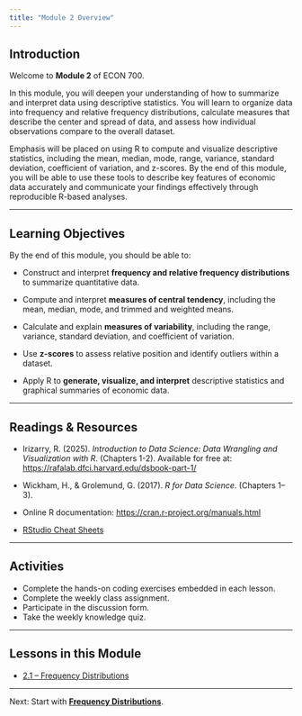 ```yaml
---
title: "Module 2 Overview"
---
```


## Introduction

Welcome to **Module 2** of ECON 700.

In this module, you will deepen your understanding of how to summarize and interpret data using descriptive statistics. You will learn to organize data into frequency and relative frequency distributions, calculate measures that describe the center and spread of data, and assess how individual observations compare to the overall dataset.

Emphasis will be placed on using R to compute and visualize descriptive statistics, including the mean, median, mode, range, variance, standard deviation, coefficient of variation, and z-scores. By the end of this module, you will be able to use these tools to describe key features of economic data accurately and communicate your findings effectively through reproducible R-based analyses.

------------------------------------------------------------------------

## Learning Objectives

By the end of this module, you should be able to:

-   Construct and interpret **frequency and relative frequency distributions** to summarize quantitative data.

-   Compute and interpret **measures of central tendency**, including the mean, median, mode, and trimmed and weighted means.

-   Calculate and explain **measures of variability**, including the range, variance, standard deviation, and coefficient of variation.

-   Use **z-scores** to assess relative position and identify outliers within a dataset.

-   Apply R to **generate, visualize, and interpret** descriptive statistics and graphical summaries of economic data.

------------------------------------------------------------------------

## Readings & Resources

-   Irizarry, R. (2025). *Introduction to Data Science: Data Wrangling and Visualization with R*. (Chapters 1-2). Available for free at: <https://rafalab.dfci.harvard.edu/dsbook-part-1/>

-   Wickham, H., & Grolemund, G. (2017). *R for Data Science*. (Chapters 1–3).\

-   Online R documentation: <https://cran.r-project.org/manuals.html>\

-   [RStudio Cheat Sheets](https://posit.co/resources/cheatsheets/)

------------------------------------------------------------------------

## Activities

-   Complete the hands-on coding exercises embedded in each lesson.\
-   Complete the weekly class assignment.\
-   Participate in the discussion form.\
-   Take the weekly knowledge quiz.\

------------------------------------------------------------------------

## Lessons in this Module

-   [2.1 – Frequency Distributions](mod-2-1-frequency.qmd)\

------------------------------------------------------------------------

Next: Start with [**Frequency Distributions**](mod-2-1-frequency.qmd).
